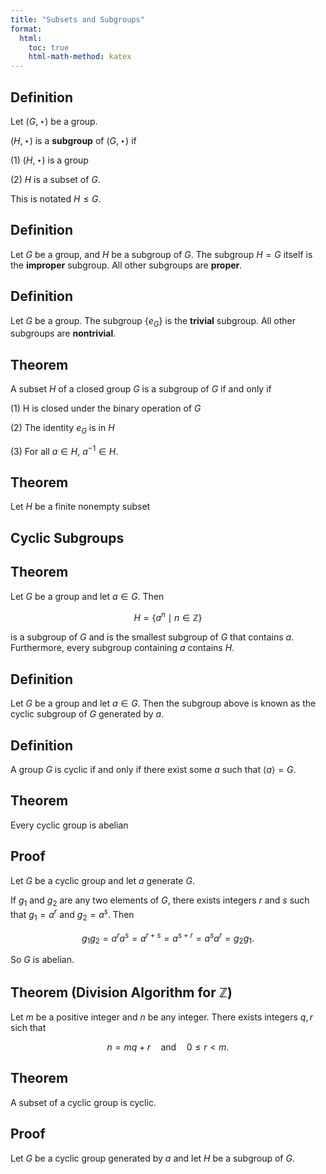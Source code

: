 ```yaml
---
title: "Subsets and Subgroups"
format:
  html:
    toc: true
    html-math-method: katex
---
```


::: {.callout-note icon="false"}
## Definition

Let $(G,\star)$ be a group. 

$(H,\star)$ is a [**subgroup**]{.definition} of $(G,\star)$ if

$(1)$ $(H,\star)$ is a group

$(2)$ $H$ is a subset of $G$.

This is notated $H \leq G$.
:::

::: {.callout-note icon="false"}
## Definition

Let $G$ be a group, and $H$ be a subgroup of $G$. The subgroup $H = G$ itself is the [**improper**]{.definition} subgroup. All other subgroups are [**proper**]{.definition}. 
:::

::: {.callout-note icon="false"}
## Definition

Let $G$ be a group. The subgroup $\{e_G\}$ is the [**trivial**]{.definition} subgroup. All other subgroups are [**nontrivial**]{.definition}.
:::


::: {.callout-note icon="false"}
## Theorem

A subset $H$ of a closed group $G$ is a subgroup of $G$ if and only if

$(1)$ H is closed under the binary operation of $G$

$(2)$ The identity $e_G$ is in $H$

$(3)$ For all $a \in H$, $a^{-1} \in H$.
:::

::: {.callout-note icon="false"}
## Theorem

Let $H$ be a finite nonempty subset
:::

## Cyclic Subgroups

::: {.callout-note icon="false"}
## Theorem

Let $G$ be a group and let $a \in G$. Then

$$
H = \{a^n \mid n \in \mathbb{Z}\}
$$

is a subgroup of $G$ and is the smallest subgroup of $G$ that contains $a$. Furthermore, every subgroup containing $a$ contains $H$.
:::

::: {.callout-note icon="false"}
## Definition

Let $G$ be a group and let $a \in G$. Then the subgroup above is known as the cyclic subgroup of $G$ generated by $a$.
:::

::: {.callout-note icon="false"}
## Definition

A group $G$ is cyclic if and only if there exist some $a$ such that $\langle a\rangle = G$. 
:::

::: {.callout-note icon="false"}
## Theorem

Every cyclic group is abelian
:::

::: {.callout-tip icon="false" collapse="true"}
## Proof

Let $G$ be a cyclic group and let $a$ generate $G$.

If $g_1$ and $g_2$ are any two elements of $G$, there exists integers $r$ and $s$ such that $g_1 = a^r$ and $g_2 = a^s$. Then

$$
g_1g_2 = a^ra^s = a^{r+s} = a^{s+r} = a^sa^r = g_2g_1.
$$

So $G$ is abelian. 
:::

::: {.callout-note icon="false"}
## Theorem (Division Algorithm for $\mathbb{Z}$)

Let $m$ be a positive integer and $n$ be any integer. There exists integers $q,r$ sich that

$$
n = mq + r \quad\text{and}\quad 0 \leq r < m.
$$
:::

::: {.callout-note icon="false"}
## Theorem

A subset of a cyclic group is cyclic.
:::

::: {.callout-tip icon="false" collapse="true"}
## Proof

Let $G$ be a cyclic group generated by $a$ and let $H$ be a subgroup of $G$.
:::